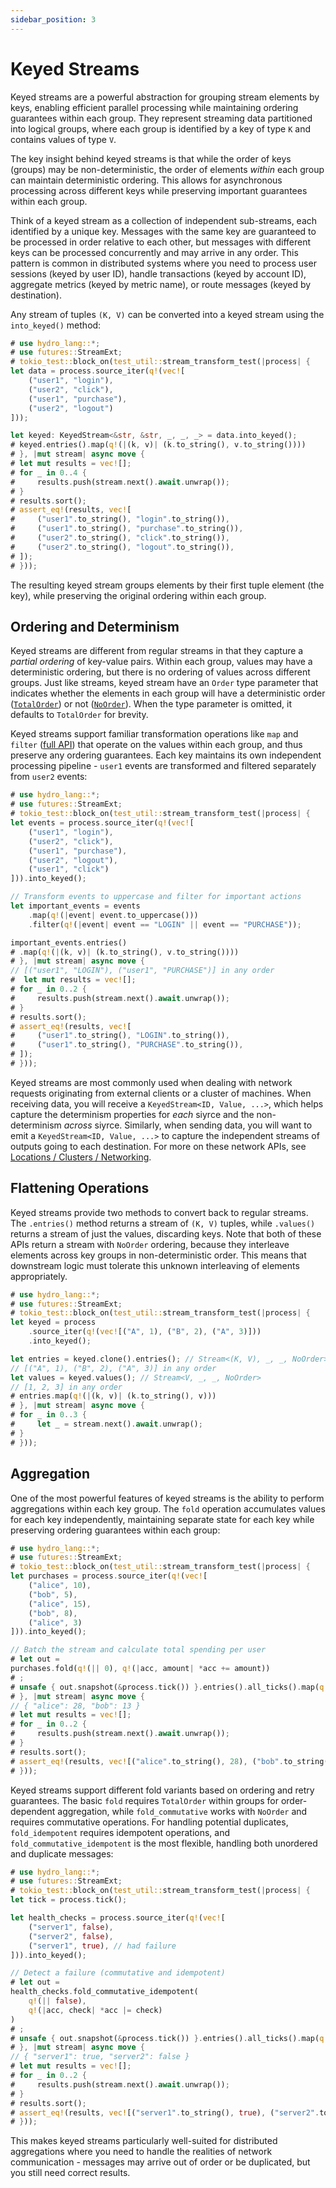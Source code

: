 ```yaml
---
sidebar_position: 3
---
```



# Keyed Streams
Keyed streams are a powerful abstraction for grouping stream elements by keys, enabling efficient parallel processing while maintaining ordering guarantees within each group. They represent streaming data partitioned into logical groups, where each group is identified by a key of type `K` and contains values of type `V`.

The key insight behind keyed streams is that while the order of keys (groups) may be non-deterministic, the order of elements *within* each group can maintain deterministic ordering. This allows for asynchronous processing across different keys while preserving important guarantees within each group.

Think of a keyed stream as a collection of independent sub-streams, each identified by a unique key. Messages with the same key are guaranteed to be processed in order relative to each other, but messages with different keys can be processed concurrently and may arrive in any order. This pattern is common in distributed systems where you need to process user sessions (keyed by user ID), handle transactions (keyed by account ID), aggregate metrics (keyed by metric name), or route messages (keyed by destination).

Any stream of tuples `(K, V)` can be converted into a keyed stream using the `into_keyed()` method:

```rust
# use hydro_lang::*;
# use futures::StreamExt;
# tokio_test::block_on(test_util::stream_transform_test(|process| {
let data = process.source_iter(q!(vec![
    ("user1", "login"),
    ("user2", "click"), 
    ("user1", "purchase"),
    ("user2", "logout")
]));

let keyed: KeyedStream<&str, &str, _, _, _> = data.into_keyed();
# keyed.entries().map(q!(|(k, v)| (k.to_string(), v.to_string())))
# }, |mut stream| async move {
# let mut results = vec![];
# for _ in 0..4 {
#     results.push(stream.next().await.unwrap());
# }
# results.sort();
# assert_eq!(results, vec![
#     ("user1".to_string(), "login".to_string()),
#     ("user1".to_string(), "purchase".to_string()),
#     ("user2".to_string(), "click".to_string()),
#     ("user2".to_string(), "logout".to_string()),
# ]);
# }));
```

The resulting keyed stream groups elements by their first tuple element (the key), while preserving the original ordering within each group.

## Ordering and Determinism
Keyed streams are different from regular streams in that they capture a _partial ordering_ of key-value pairs. Within each group, values may have a deterministic ordering, but there is no ordering of values across different groups. Just like streams, keyed stream have an `Order` type parameter that indicates whether the elements in each group will have a deterministic order ([`TotalOrder`](pathname:///rustdoc/hydro_lang/stream/struct.TotalOrder)) or not ([`NoOrder`](pathname:///rustdoc/hydro_lang/stream/struct.NoOrder)). When the type parameter is omitted, it defaults to `TotalOrder` for brevity.

Keyed streams support familiar transformation operations like `map` and `filter` ([full API](pathname:///rustdoc/hydro_lang/keyed_stream/struct.KeyedStream)) that operate on the values within each group, and thus preserve any ordering guarantees. Each key maintains its own independent processing pipeline - `user1` events are transformed and filtered separately from `user2` events:

```rust
# use hydro_lang::*;
# use futures::StreamExt;
# tokio_test::block_on(test_util::stream_transform_test(|process| {
let events = process.source_iter(q!(vec![
    ("user1", "login"),
    ("user2", "click"), 
    ("user1", "purchase"),
    ("user2", "logout"),
    ("user1", "click")
])).into_keyed();

// Transform events to uppercase and filter for important actions
let important_events = events
    .map(q!(|event| event.to_uppercase()))
    .filter(q!(|event| event == "LOGIN" || event == "PURCHASE"));

important_events.entries()
# .map(q!(|(k, v)| (k.to_string(), v.to_string())))
# }, |mut stream| async move {
// [("user1", "LOGIN"), ("user1", "PURCHASE")] in any order
#  let mut results = vec![];
# for _ in 0..2 {
#     results.push(stream.next().await.unwrap());
# }
# results.sort();
# assert_eq!(results, vec![
#     ("user1".to_string(), "LOGIN".to_string()),
#     ("user1".to_string(), "PURCHASE".to_string()),
# ]);
# }));
```

Keyed streams are most commonly used when dealing with network requests originating from external clients or a cluster of machines. When receiving data, you will receive a `KeyedStream<ID, Value, ...>`, which helps capture the determinism properties for _each_ siyrce and the non-determinism _across_ siyrce. Similarly, when sending data, you will want to emit a `KeyedStream<ID, Value, ...>` to capture the independent streams of outputs going to each destination. For more on these network APIs, see [Locations / Clusters / Networking](../locations/clusters.md#networking).

## Flattening Operations
Keyed streams provide two methods to convert back to regular streams. The `.entries()` method returns a stream of `(K, V)` tuples, while `.values()` returns a stream of just the values, discarding keys. Note that both of these APIs return a stream with `NoOrder` ordering, because they interleave elements across key groups in non-deterministic order. This means that downstream logic must tolerate this unknown interleaving of elements appropriately.

```rust
# use hydro_lang::*;
# use futures::StreamExt;
# tokio_test::block_on(test_util::stream_transform_test(|process| {
let keyed = process
    .source_iter(q!(vec![("A", 1), ("B", 2), ("A", 3)]))
    .into_keyed();

let entries = keyed.clone().entries(); // Stream<(K, V), _, _, NoOrder>
// [("A", 1), ("B", 2), ("A", 3)] in any order
let values = keyed.values(); // Stream<V, _, _, NoOrder>
// [1, 2, 3] in any order
# entries.map(q!(|(k, v)| (k.to_string(), v)))
# }, |mut stream| async move {
# for _ in 0..3 {
#     let _ = stream.next().await.unwrap();
# }
# }));
```

<KeyedStreamAnimation />

## Aggregation
One of the most powerful features of keyed streams is the ability to perform aggregations within each key group. The `fold` operation accumulates values for each key independently, maintaining separate state for each key while preserving ordering guarantees within each group:

```rust
# use hydro_lang::*;
# use futures::StreamExt;
# tokio_test::block_on(test_util::stream_transform_test(|process| {
let purchases = process.source_iter(q!(vec![
    ("alice", 10),
    ("bob", 5),
    ("alice", 15),
    ("bob", 8),
    ("alice", 3)
])).into_keyed();

// Batch the stream and calculate total spending per user
# let out =
purchases.fold(q!(|| 0), q!(|acc, amount| *acc += amount))
# ;
# unsafe { out.snapshot(&process.tick()) }.entries().all_ticks().map(q!(|(k, v)| (k.to_string(), v)))
# }, |mut stream| async move {
// { "alice": 28, "bob": 13 }
# let mut results = vec![];
# for _ in 0..2 {
#     results.push(stream.next().await.unwrap());
# }
# results.sort();
# assert_eq!(results, vec![("alice".to_string(), 28), ("bob".to_string(), 13)]);
# }));
```

<KeyedStreamFoldAnimation />

Keyed streams support different fold variants based on ordering and retry guarantees. The basic `fold` requires `TotalOrder` within groups for order-dependent aggregation, while `fold_commutative` works with `NoOrder` and requires commutative operations. For handling potential duplicates, `fold_idempotent` requires idempotent operations, and `fold_commutative_idempotent` is the most flexible, handling both unordered and duplicate messages:

```rust
# use hydro_lang::*;
# use futures::StreamExt;
# tokio_test::block_on(test_util::stream_transform_test(|process| {
let tick = process.tick();

let health_checks = process.source_iter(q!(vec![
    ("server1", false),
    ("server2", false),
    ("server1", true), // had failure
])).into_keyed();

// Detect a failure (commutative and idempotent)
# let out =
health_checks.fold_commutative_idempotent(
    q!(|| false), 
    q!(|acc, check| *acc |= check)
)
# ;
# unsafe { out.snapshot(&process.tick()) }.entries().all_ticks().map(q!(|(k, v)| (k.to_string(), v)))
# }, |mut stream| async move {
// { "server1": true, "server2": false }
# let mut results = vec![];
# for _ in 0..2 {
#     results.push(stream.next().await.unwrap());
# }
# results.sort();
# assert_eq!(results, vec![("server1".to_string(), true), ("server2".to_string(), false)]);
# }));
```

This makes keyed streams particularly well-suited for distributed aggregations where you need to handle the realities of network communication - messages may arrive out of order or be duplicated, but you still need correct results.
